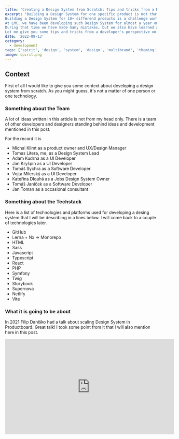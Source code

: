 ```yaml
---
title: 'Creating a Design System from Scratch: Tips and tricks from a Developer'
excerpt: "Building a Design System for one specific product is not that complicated.
Building a Design System for 10+ differend products is a challenge worth mention.
At LMC, we have been developing such Design System for almost a year on a green field.
During that time we have made many mistakes, but we also have learned a lot.
Let me give you some tips and tricks from a developer's perspective on how to get started with such a project."
date: '2022-09-13'
category:
  - development
tags: ['spirit', 'design', 'system', 'design', 'multibrand', 'theming', 'system']
image: spirit.png
---
```


## Context

First of all I would like to give you some context about developing a design system from scratch.
As you might guess, it's not a matter of one person or one technology.

### Something about the Team

A lot of ideas written in this article is not from my head only.
There is a team of other developers and designers standing behind ideas and development mentioned in this post.

For the record it is

- Michal Klimt as a product owner and UX/Design Manager
- Tomas Litera, me, as a Design System Lead
- Adam Kudrna as a UI Developer
- Jan Kryšpín as a UI Developer
- Tomáš Sychra as a Software Developer
- Vojta Milerský as a UI Developer
- Kateřina Dlouhá as a Jobs Design System Owner
- Tomáš Janíček as a Software Developer
- Jan Toman as a occasional consultant

### Something about the Techstack

Here is a list of technologies and platforms used for developing a desing system that I will be describing in a lines below.
I will come back to a couple of technologies later.

- GitHub
- Lerna + Nx => Monorepo
- HTML
- Sass
- Javascript
- Typescript
- React
- PHP
- Symfony
- Twig
- Storybook
- Supernova
- Netlify
- Vite

### What it is going to be about

In 2021 Filip Daniško had a talk about scaling Design System in Productboard.
Great talk! I took some point from it that I will also mention here in this post.

<iframe
  width="560"
  height="315"
  src="https://www.youtube.com/embed/PaSwiE5UQA4"
  title="YouTube video player"
  frameBorder="0"
  allow="accelerometer; autoplay; clipboard-write; encrypted-media; gyroscope; picture-in-picture"
  allowfullscreen
/>

His main points were about measurement, building community, analyzing the component usage and working with data that are around the design system.
But that are points were we currently aren't.

So as you can see on the graph bellow, this article will be much more about tooling, web development, documentation and React and Twig components.

![Design System Topics](./design-system-circels.svg 'Design System Topics')

## The Beginnings

It has been a more than a year since the designers started to create a system in theirs Figma files and try to maintain and tame the multitude of components between several products.

It was a start of a few product redesigns which should be carried out with better UI and more systematic design.

You maybe do not know but LMC have several products.
And in a past few years our portfolio of products outgrow a little bit.
Also every product has its own design and needs.

Here is a list of those products:

- Jobs.cz
- Prace.cz
- Seduo.cz
- Teamio.cz
- Atmoskop.cz
- Pracezarohem.cz/Pracazarogiem.pl
- Techloop.cz
- Jobote.cz
- Arnold.cz
- Profesia.sk
- Almamedia.com

Some of those products are better in design and development and has its own UI libraries like Jobs UI, Teamio UI or Seduo UI.
Others use at least similar technologies.

And also there are much more Backend and UI engineers than Frontend or UI developers.

So this is the base on we have started our project.
Because there was a big demand of sharing components between products on both sides - designers and developers.

## Mutibrand Design System

I am not new in design system topics.
I know that there are several design system and UI libraries around for a while.
Maybe you also know some of them: Apple Human Interface Design, Google Material Design, Microsoft Fluent, Shopify Polaris, Ant Design, IBM Carbon, Adobe Spectrum, Attlasian Design System, Nucleus, Orbit, ...
And there are much more.
Just check [Design System Gallery][design-system-gallery].

All of them have the same characteristic and that is that are scalling verticaly.
Meaning that you can add more and more components and it will still work.
But.
You can use them on one product on one technology and in a same design.

Well, yes, you can also switch the color using them.
Like you are using light or dark mode, switch to high contrast or repaint the component.
This we call the **Theming** or **Theme**.

So, same library, same technology, multiple themes, one product and one team which maintains it alltogether.

### The multibrand was born

Multiple products with different designs require a different approach.

As an excelent example of multibrand, other than LMC, there is the Volkswagen Group.

![Volkswagen Group Multibrand Graph](./volkswagen-group.png 'Volkswagen Group Multibrand Graph')
Source: [Between Standard and Flexibility: Volkswagen Group’s Multi-Brand Design System GroupUI][vw-multibrand-ds]

See, multiple products with unique identity and design. That is what I am talking about.

Another great example of the multibrand is maybe the [GEL][gel].

![GEL](./gel.png 'Global experience Language')

Now you can see the main points between single and multi brand design systems and between theming.
So this is a right time to go on and show you some implementation tricks and details.

## Tips and Tricks

### Product vs Project

Here I will do a first and main mention of Filip's talk.
The design system must not be a project.
**It MUST be a product.**
It MUST have a product development roadmap.
It's backlog.
It's development team.
And also **design system owners on products**.
On both sides - **developer and designer**.

**The key information is that for design system to work, it has to be product development and it has to be approached that way.
It's a long-term journey that doesn't end.**

### Design vs Development

The development of the design system is not going from bottom up.
It sounds simple when you see that somewhere in your product should be a component and sou you just write it down in your favourite IDE with your favourit language.
That is the easy way and that doesn't work.
Every component must be a part of the system on both sides.
In a design, mainly in some Figma file where the UX/designer can easily reuse it in multiple places.
And also in the application code which follows the UX prescription.

So developer and designer must work in a close cooperation to deliver new component in both Figma and UI component library.

Also designer does not know full potential of web components nor its edge cases.
So there must be a regular revalidation of work on both sides.
Developer to designer on the dynamic behavior of the component and its all edge cases.
And designer to developer on the right implementation of the design.

> For the first time, there was a “holistic view” of the elements, of all their possible combinations, and it was “easy” for me and my colleagues to spot inconsistencies, detect side effects, and find duplications and common patterns.

> We were the ones telling designers that sometimes their designs were not consistent, or there were similar UI elements that could be reused instead of creating new ones, or that they were not taking into account some edge cases or problems with different languages.

> Everyone was starting to see visible, tangible improvements: modularisation of components, reusability of code & components, increased speed of development, and a better visual consistency & overall quality of the application.

I suggest to read From Zero to Cosmos from Cristiano Rastelli to see the Aha! moments on both sides when building a design system.

- [From Zero to Cosmos - part #1][from-0-to-cosmos-1]
- [From Zero to Cosmos - part #2][from-0-to-cosmos-2]
- [From Zero to Cosmos - part #3][from-0-to-cosmos-3]

### Documentation

We are using [Supernova][supernova] - a design-system-as-a-service platform.

Not only for documentation purposes but mainly due to the support of multibrands as I wrote above.

The main features that we use is the integration with Figma and broad support of design tokens.
I will look closer to design tokens later in this text but design tokens are the main know-how which allows us to support multiple products with one UI library.

As I wrote the Supernova works not only like a documentation platform, which is great, and you can check our [design system Spirit](https://spirit.design) on it right now.
It also helps us to track the health status of the components.

![Component Health Status](./health-status.png 'Example of the components health status')

This is great but it not work automatically.
The table must be keep up-to-date manually.
So we must update it every time something in our components changed.
Also there is a lack of some rules which should define components status whether it is healthy or unhealthy (partialy implemented, for example).

#### Exporters

Magic of the Supernova is in its exporters.
We are using them to process changes in Figma, done by designers, to export them into our implementation.

Mainly this is done for our design tokens and assets like icons.
These exporters take changes in Figma and create a pull-request into our repositories where we have store our tokens and icons for development.
This is done on designer action.
So it is kind like a designer is commiting his/her changes and creating a release.
Also with proper message describing those changes in Figma.

It is the designer's responsibility to maintain the design system in a right condition and developer's to check and publish those changes into the product.

### Architecture

There are two types of the design system - the product one and the common one.

The common one, which we call the Spirit Design System is the main UI library which held common patterns and shared components.
These components and tokens are same on every product.
For better imagination, the Button component.

Then, there are multiple product design systems which are build on top of the Spirit.
They share common components and using tokens they are shaping and color them.
For product developer there is only one design system - the product one.

As I mention above, this concept must be maintained on both sides.
The product design system must have owner on both sides, the developer, owner of sourcecode, and the designer, owner of the design.

#### Packages

![Design System Particles](./atoms.jpg 'Design System Particles')

To support all of our products we had to find a common technological denominator which will allow us to address the most of our products with Spirit Design System.

Because of broad usage of PHP with Symfony framework on backend and Twig template engine and Bootstrap od frontend, the denominator was set to Sass technology.

So we base our architecture on a **web** package which helds the styles of the components in Sass and uses **design-tokens** as variables to change on demand of the product.
This package also has some utilities and helpers to solve common cases more easily.

Than we have those **web-react** and **web-twig** technology packages which are implementing HTML structure of the components in the React and in the Twig.
Both are mainly HTML with classes. React adds some dynamic behaviour.

Last but not least **design-tokens** and **icons** are changing per product and are exported from Figma via the Supernova.

#### Typescript

Using Typescript helps us to create another layer of a system in a system :-)
In this case mainly in maintaining the props an its values.

We want to prepare for a developers a stable API which will be same across all the components.
Imagine a `color` prop with values like `infomative`, `success`, `danger`, `warning`.
And every time some component uses this prop it will also have the same values.
The developer do not need to check the documentation for every component's props.
He/she knows that `color` prop have these values.

Also it allows us to do prop testing - use one single test for one single prop and run it over all components using that prop.
Heaven!

But there is a case with a design which also must generate all those colors for every component that use them.
And they know that for some component they will need only 2 colors, for some 3 and that we have inconsistency in our system.

#### JSX like syntax in Twig

As we are React lovers and JSX syntax are helping us in component approach we saw a problem in using of Twig templates.

To solve this problem we have create what we called TwigX aka Twig eXtended. It is a syntactic sugar for Twig components, the same as is the JSX for React.
This allows us to share and write components in JSX style in the Twig templates.

We see this as an opportunity to create component libraries also in Twig.
And also a one step close to move from Twig to React and Next.js :-)

[![TwigX Bundle](./twigx-bundle.png 'TwigX Bundle')][twigx-bundle]

#### Style Props

When creating components we want to be very defensive in order to what allow our developers to do with those components.
That leads as to disallow **class** and **style** attributes in our components.

A little while later, this decision caught up with us.
Developer in some cases need to add custom class or a style to customize the component in a different way.

These were unwanted customization we want to monitor and analyze in the future.
So we copied the [approach from Adobe Spectrum][adobe-spectrum-styling] which uses `UNSAFE_className` and `UNSAFE_style` to allow passing down the custom classes or styles.
Specific prop name can be also track down and also tells the developer that this is not a prefered way.

We also want to add what we called a **style props** or **system props** which are props for simple custom styling like adding padding, positioning and so.
Those props should be also connected to design tokens.

#### Zero to Hero configuration

Last but not least the great help comes from the [Vite][vite].

With simple and short configuration it allows as to develop and build our packages with ease.

## What lays in the future

There are a plenty of things to do ahead of us.
Amlost all of the topics Filip talked about in his presentation.

We are missing any kind of measurement.
Adoption rate.
Usage of components.
If the components are deprecated and its health.
Missing props and lack of features of the components.
Candidates for a shared component and adoption to Spirit.

Also displaying those data in some kind of dashboard and usage of them to future product development.
Data, analysis and metrics.

We also need to build our community around design system, support cotribution and spread the know-how across other products.
As we started the natural adoption in other teams begun so we are happy that both Atmoskop and Seduo uses what we created.

There are also some technology challenges ahead of us, like support for CSS-in-JS, React Native Apps and design tokens exported in JavaScript.

Wish us a happy coding :-)

## References

- [Filip Daniško - How we scale design system in Productboard][danisko-scaling-ds] - in czech only
- [Design System Gallery][design-system-gallery]
- [Between Standard and Flexibility: Volkswagen Group’s Multi-Brand Design System GroupUI][vw-multibrand-ds]
- [GEL Design System Example][gel]
- [From Zero to Cosmos - part #1][from-0-to-cosmos-1]
- [From Zero to Cosmos - part #2](from-0-to-cosmos-2)
- [From Zero to Cosmos - part #3](from-0-to-cosmos-3)
- [Supernova - a design-system-as-a-service platform][supernova]
- [TwigX Bundle - JSX-like syntax for Twig templates][twigx-bundle]
- [Adobe Spectrum Styling][adobe-spectrum-styling]
- [Vite - zero configuration bundler][vite]

[danisko-scaling-ds]: https://www.youtube.com/embed/PaSwiE5UQA4
[design-system-gallery]: https://designsystemsrepo.com/design-systems/
[vw-multibrand-ds]: https://www.youtube.com/watch?v=cNbSlmCrozg
[gel]: https://gel.westpacgroup.com.au/
[from-0-to-cosmos-1]: http://www.didoo.net/2018/02/from-zero-to-cosmos-part-1/
[from-0-to-cosmos-2]: http://www.didoo.net/2018/02/from-zero-to-cosmos-part-2/
[from-0-to-cosmos-3]: http://www.didoo.net/2018/02/from-zero-to-cosmos-part-3/
[supernova]: https://supernova.io/
[twigx-bundle]: https://github.com/lmc-eu/twigx-bundle
[adobe-spectrum-styling]: https://react-spectrum.adobe.com/react-spectrum/styling.html
[vite]: https://vitejs.dev
